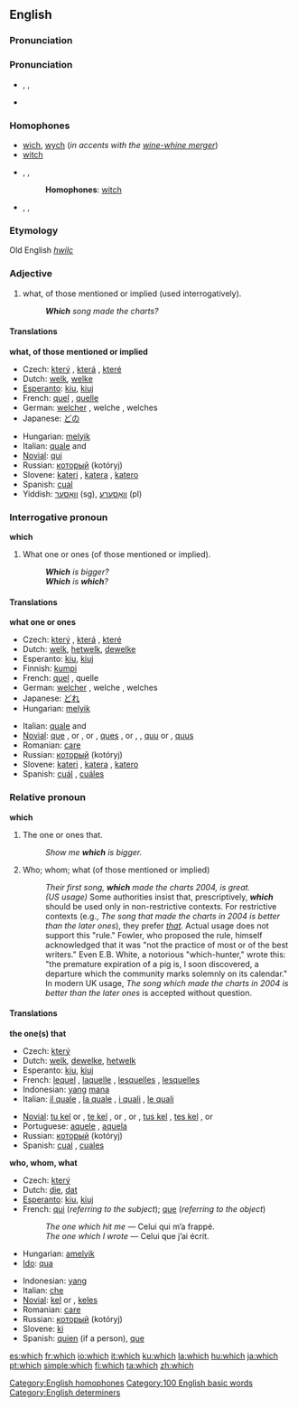 ==English==

{{rank|by|on|her|24|which|have|or|from}}

===Pronunciation===
===Pronunciation===
*{{AHD|wĭch}}, {{IPA|/wɪtʃ/}}, {{SAMPA|/wItS/}}
*{{audio|en-us-which.ogg|Audio (US)}}
{{rhymes|ɪtʃ}}

===Homophones===
*[[wich]], [[wych]] (''in accents with the [[wine-whine merger]]'')
*[[witch]]
[[Category:English homophones]]

*{{AHD|}}, {{IPA|//}}, {{SAMPA|//}}
*:'''Homophones''': [[witch]]
*{{AHD|hwĭch}}, {{IPA|/ʍɪtʃ/}}, {{SAMPA|/WItS/}}

===Etymology===
Old English ''[[hwilc]]''

===Adjective===
# what, of those mentioned or implied (used interrogatively).
#: '''''Which''' song made the charts?''

====Translations====
'''what, of those mentioned or implied'''
{{top}}
*Czech: [[který]] {{m}}, [[která]] {{f}}, [[které]] {{n}}
*Dutch: [[welk]], [[welke]]
*[[Esperanto]]: [[kiu]], [[kiuj]]
*French: [[quel]] {{m}}, [[quelle]] {{f}}
*German: [[welcher]] {{m}}, welche {{f}}, welches {{n}}
*Japanese: [[どの]]
{{mid}}
*Hungarian: [[melyik]]
*Italian: [[quale]] {{m}} and {{f}}
*[[Novial]]: [[qui]]
*Russian: [[который]] (kotóryj) {{m}}
*Slovene: [[kateri]] {{m}}, [[katera]] {{f}}, [[katero]] {{n}}
*Spanish: [[cual]]
*Yiddish: [[וואָסער]] (sg), [[וואָסערע]] (pl)
{{bottom}}

===Interrogative pronoun===
'''which'''

# What one or ones (of those mentioned or implied).
#: '''''Which''' is bigger?''
#: '''''Which''' is '''which'''?''

====Translations====
'''what one or ones'''
{{top}}
*Czech: [[který]] {{m}}, [[která]] {{f}}, [[které]] {{n}}
*Dutch: [[welk]], [[hetwelk]], [[dewelke]]
*Esperanto: [[kiu]], [[kiuj]]
*Finnish: [[kumpi]]
*French: [[quel]] {{m}}, quelle {{f}}
*German: [[welcher]] {{m}}, welche {{f}}, welches {{n}}
*Japanese: [[どれ]]
*Hungarian: [[melyik]]
{{mid}}
*Italian: [[quale]] {{m}} and {{f}}
*[[Novial]]: [[que]] {{m}}, {{f}} or {{n}}, {{s}} or {{p}}, [[ques]] {{m}}, {{f}} or {{n}}, {{p}}, [[quu]] {{n}} {{s}} or {{p}}, [[quus]] {{n}} {{p}}
*Romanian: [[care#Romanian|care]]
*Russian: [[который]] (kotóryj) {{m}}
*Slovene: [[kateri]] {{m}}, [[katera]] {{f}}, [[katero]] {{n}}
*Spanish: [[cuál]] {{s}}, [[cuáles]] {{p}}
{{bottom}}

===Relative pronoun===
'''which'''

# The one or ones that.
#: ''Show me '''which''' is bigger.''
# Who; whom; what (of those mentioned or implied)
#: ''Their first song, '''which''' made the charts 2004, is great.''
#: ''(US usage)'' Some authorities insist that, prescriptively, '''''which''''' should be used only in non-restrictive contexts. For restrictive contexts (e.g., ''The song that made the charts in 2004 is better than the later ones''), they prefer ''[[that]].''  Actual usage does not support this "rule." Fowler, who proposed the rule, himself acknowledged that it was "not the practice of most or of the best writers." Even E.B. White, a notorious "which-hunter," wrote this: "the premature expiration of a pig is, I soon discovered, a departure which the community marks solemnly on its calendar." In modern UK usage, ''The song which made the charts in 2004 is better than the later ones'' is accepted without question.

====Translations====
'''the one(s) that'''
{{top}}
*Czech: [[který]]
*Dutch: [[welk]], [[dewelke]], [[hetwelk]]
*Esperanto: [[kiu]], [[kiuj]]
*French: [[lequel]] {{m}}, [[laquelle]] {{f}}, [[lesquelles]] {{p}}, [[lesquelles]] {{f}} {{p}}
*Indonesian: [[yang]] [[mana]]
*Italian: [[il quale]] {{m}}, [[la quale]] {{f}}, [[i quali]] {{p}}, [[le quali]] {{f}} {{p}}
{{mid}}
*[[Novial]]: [[tu kel]] {{n}} {{s}} or {{p}}, [[te kel]] {{m}}, {{f}} or {{n}}, {{s}} or {{p}}, [[tus kel]] {{n}} {{p}}, [[tes kel]] {{m}}, {{f}} or {{n}} {{p}}
*Portuguese: [[aquele]] {{m}}, [[aquela]] {{f}}
*Russian: [[который]] (kotóryj) {{m}}
*Spanish: [[cual]] {{s}}, [[cuales]] {{p}}
{{bottom}}

'''who, whom, what'''
{{top}}
*Czech: [[který]]
*Dutch: [[die]], [[dat]]
*[[Esperanto]]: [[kiu]], [[kiuj]]
*French: [[qui]] (''referring to the subject''); [[que]] (''referring to the object'')
*:''The one which hit me'' — Celui qui m’a frappé.
*:''The one which I wrote'' — Celui que j’ai écrit.
*Hungarian: [[amelyik]]
*[[Ido]]: [[qua]]
{{mid}}
*Indonesian: [[yang]]
*Italian: [[che]]
*[[Novial]]: [[kel]] {{s}} or {{p}}, [[keles]] {{p}}
*Romanian: [[care]]
*Russian: [[который]] (kotóryj)
*Slovene: [[ki]]
*Spanish: [[quien]] (if a person), [[que]]
{{bottom}}

[[Category:100 English basic words]]
[[Category:English determiners]]

[[es:which]]
[[fr:which]]
[[io:which]]
[[it:which]]
[[ku:which]]
[[la:which]]
[[hu:which]]
[[ja:which]]
[[pt:which]]
[[simple:which]]
[[fi:which]]
[[ta:which]]
[[zh:which]]